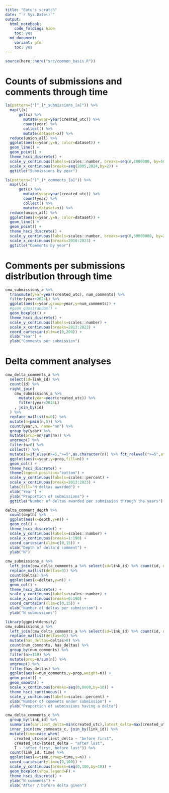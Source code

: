 ```yaml
---
title: "Eetu's scratch"
date: "`r Sys.Date()`"
output: 
  html_notebook:
    code_folding: hide
    toc: yes
  md_document:
    variant: gfm 
    toc: yes
---
```


```r
source(here::here("src/common_basis.R"))
```

# Counts of submissions and comments through time

```r
ls(pattern=("[^_]*_submissions_[a]")) %>% 
  map(\(x)
      get(x) %>% 
        mutate(year=year(created_utc)) %>% 
        count(year) %>% 
        collect() %>% 
        mutate(dataset=x)) %>% 
  reduce(union_all) %>%
  ggplot(aes(x=year,y=n, color=dataset)) +
  geom_line() +
  geom_point() +
  theme_hsci_discrete() +
  scale_y_continuous(labels=scales::number, breaks=seq(0,1000000, by=50000)) +
  scale_x_continuous(breaks=seq(2005,2024,by=2)) +
  ggtitle("Submissions by year")
```


```r
ls(pattern=("[^_]*_comments_[a]")) %>% 
  map(\(x)
      get(x) %>% 
        mutate(year=year(created_utc)) %>% 
        count(year) %>% 
        collect() %>% 
        mutate(dataset=x)) %>% 
  reduce(union_all) %>%
  ggplot(aes(x=year,y=n, color=dataset)) +
  geom_line() +
  geom_point() +
  theme_hsci_discrete() +
  scale_y_continuous(labels=scales::number, breaks=seq(0,50000000, by=2000000)) +
  scale_x_continuous(breaks=2010:2023) +
  ggtitle("Comments by year")
```

# Comments per submissions distribution through time

```r
cmw_submissions_a %>%
  transmute(year=year(created_utc), num_comments) %>%
  filter(year<2024L) %>%
  ggplot(aes(x=year,group=year,y=num_comments)) +
  #geom_quasirandom() +
  geom_boxplot() +
  theme_hsci_discrete() +
  scale_y_continuous(labels=scales::number) +
  scale_x_continuous(breaks=2013:2023) +
  coord_cartesian(ylim=c(0,200)) +
  xlab("Year") +
  ylab("Comments per submission")
```

# Delta comment analyses

```r
cmw_delta_comments_a %>% 
  select(id=link_id) %>%
  count(id) %>% 
  right_join(
    cmw_submissions_a %>%
      mutate(year=year(created_utc)) %>%
      filter(year<2024L)
    , join_by(id)
  ) %>%
  replace_na(list(n=0)) %>%
  mutate(n=pmin(n,5)) %>%
  count(year,n, name="nn") %>%
  group_by(year) %>%
  mutate(prop=nn/sum(nn)) %>%
  ungroup() %>%
  filter(n>0) %>%
  collect() %>%
  mutate(n=if_else(n>=5,">=5",as.character(n)) %>% fct_relevel(">=5",after=Inf)) %>%
  ggplot(aes(x=year,y=prop,fill=n)) +
  geom_col() +
  theme_hsci_discrete() +
  theme(legend.position="bottom") +
  scale_y_continuous(labels=scales::percent) +
  scale_x_continuous(breaks=2013:2023) +
  labs(fill="N deltas awarded") +
  xlab("Year") +
  ylab("Proportion of submissions") +
  ggtitle("Number of deltas awarded per submission through the years")

```

```r
delta_comment_depth %>%
  count(depth) %>%
  ggplot(aes(x=depth,y=n)) +
  geom_col() +
  theme_hsci_discrete() +
  scale_y_continuous(labels=scales::number) +
  scale_x_continuous(breaks=1:190) +
  coord_cartesian(xlim=c(0,15)) +
  xlab("Depth of delta'd comment") +
  ylab("N")
```

```r
cmw_submissions_a %>% 
  left_join(cmw_delta_comments_a %>% select(id=link_id) %>% count(id, name="deltas")) %>%
  replace_na(list(deltas=0)) %>%
  count(deltas) %>%
  ggplot(aes(x=deltas,y=n)) +
  geom_col() +
  theme_hsci_discrete() +
  scale_y_continuous(labels=scales::number) +
  scale_x_continuous(breaks=0:190) +
  coord_cartesian(xlim=c(0,15)) +
  xlab("Number of deltas per submission") +
  ylab("N submissions")
```

```r
library(ggpointdensity)
cmw_submissions_a %>% 
  left_join(cmw_delta_comments_a %>% select(id=link_id) %>% count(id, name="deltas")) %>%
  replace_na(list(deltas=0)) %>%
  mutate(has_deltas=deltas>0) %>%
  count(num_comments, has_deltas) %>%
  group_by(num_comments) %>%
  filter(n>=150) %>%
  mutate(prop=n/sum(n)) %>%
  ungroup() %>%
  filter(has_deltas) %>%
  ggplot(aes(x=num_comments,y=prop,weight=n)) +
  geom_point() +
  geom_smooth() +
  scale_x_continuous(breaks=seq(0,8000,by=10)) +
  theme_hsci_continuous() +
  scale_y_continuous(labels=scales::percent) +
  xlab("Number of comments under submission") +
  ylab("Proportion of submissions having a delta")
```

```r
cmw_delta_comments_c %>% 
  group_by(link_id) %>% 
  summarise(earliest_delta=min(created_utc),latest_delta=max(created_utc),.groups="drop") %>%
  inner_join(cmw_comments_c, join_by(link_id)) %>%
  mutate(time=case_when(
    created_utc<earliest_delta ~ "before first",
    created_utc>latest_delta ~ "after last",
    T ~ "after first, before last")) %>%
  count(link_id, time) %>%
  ggplot(aes(x=time,group=time,y=n)) +
  coord_cartesian(ylim=c(0,100)) +
  scale_y_continuous(breaks=seq(0,100,by=10)) +
  geom_boxplot(show.legend=F) +
  theme_hsci_discrete() +
  ylab("N comments") +
  xlab("After / before delta given")
```


